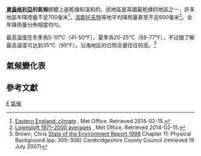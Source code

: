 '''[[東盎格利亞|東盎格利亞]]的氣候'''總體上是乾燥和溫和的。該地區是英國最乾燥的地區之一，許多地區年降雨量不足700毫米<ref name="metoffee">[http://www.metoffice.gov.uk/climate/uk/ee/print.html Eastern England: climate] {{Wayback|url=http://www.metoffice.gov.uk/climate/uk/ee/print.html |date=20110605044423 }}, Met Office. Retrieved 2014-02-15.</ref>，[[洛斯托夫特|洛斯托夫特]]等地平均降雨量甚至不足600毫米<ref name="low71">[http://www.metoffice.gov.uk/climate/uk/averages/19712000/sites/lowestoft.html Lowestoft 1971–2000 averages] {{Wayback|url=http://www.metoffice.gov.uk/climate/uk/averages/19712000/sites/lowestoft.html |date=20111019064917 }}, Met Office. Retrieved 2014-02-15.</ref>。全年降雨量分佈相當均勻。

最高温度在冬季為5-10°C（41-50°F），夏季為20-25°C（68-77°F），不过据了解最高温度可达到35°C（95°F）。沿海地区的日照总量往往较高。<ref>Brown, Chris [http://www.cambridgeshire.gov.uk/environment/policy/Env_Report_1998.htm State of the Environment Report 1998] {{webarchive|url=https://web.archive.org/web/20080506231548/http://www.cambridgeshire.gov.uk/environment/policy/Env_Report_1998.htm|date=2008-05-06}} Chapter 11: Physical Background (pp. 305–306) Cambridgeshire County Council (retrieved 19 July 2007)</ref>
== 氣候變化表 ==
{{climate chart|東盎格利亞地區平均數據<ref>{{cite web|url=http://www.metoffice.gov.uk/climate/uk/averages/19712000/areal/east_anglia.html|title=East Anglia 1971–2000 averages|publisher=The [[Met_Office|Met Office]]|accessdate=2010-07-01|archive-date=2007-09-29|archive-url=https://web.archive.org/web/20070929093459/http://www.metoffice.gov.uk/climate/uk/averages/19712000/areal/east_anglia.html|dead-url=yes}}</ref>
|1.1|6.7|53.4
|0.9|7.1|37.2
|2.6|9.9|44.8
|3.9|12.3|45.3
|6.7|16.1|44.8
|9.6|19|54.3
|11.8|21.8|46
|11.8|21.9|50.1
|9.9|18.6|55.6
|7|14.4|59
|3.6|9.8|58.5
|2.1|7.6|56.8
|float=left
|clear=none
}}
{{climate chart|[[洛斯托夫特|洛斯托夫特]]<ref name = low71 />
|1.8|6.6|50.8
|1.8|6.7|35.3
|3.2|9.2|40.4
|4.8|11|41.5
|7.9|14.4|39.8
|10.6|17.7|47.4
|13|20.2|44.3
|13.3|20.6|50.5
|11.2|18.2|52.8
|8.4|14.1|57.5
|4.6|9.9|61.2
|3|7.6|54.9
|float=left
|clear=none
}}
{{climate chart|[[瓦蒂森|瓦蒂森]]<ref>{{cite web|url=http://www.metoffice.gov.uk/climate/uk/averages/19712000/sites/wattisham.html|title=Wattisham 1971–2000 averages|publisher=The [[Met_Office|Met Office]]|accessdate=2010-07-01|archive-date=2011-06-29|archive-url=https://web.archive.org/web/20110629220054/http://www.metoffice.gov.uk/climate/uk/averages/19712000/sites/wattisham.html|dead-url=no}}</ref>
|0.7|6.3|49.5
|0.7|6.6|35.1
|2.3|9.5|42.5
|3.7|11.9|41.2
|6.8|15.8|43.7
|9.5|18.7|52.2
|11.8|21.4|42.4
|11.9|21.6|47.1
|9.9|18.3|55.1
|7.2|13.9|57.2
|3.5|9.3|55.6
|1.9|7.1|52.1
|float=left
|clear=none
}}
{{climate chart|[[馬漢|馬漢]]<ref>{{cite web|url=http://www.metoffice.gov.uk/climate/uk/averages/19712000/sites/marham.html|title=Marham 1971–2000 averages|publisher=The [[Met_Office|Met Office]]|accessdate=2010-07-01|archive-date=2014-03-02|archive-url=https://web.archive.org/web/20140302220842/http://www.metoffice.gov.uk/climate/uk/averages/19712000/sites/marham.html|dead-url=no}}</ref>
|0.5|6.6|54.7
|0.6|7.1|38.5
|2.3|10|49.5
|4|12.2|46.8
|6.9|16.2|48.1
|9.7|19|55.9
|11.8|21.7|44.1
|11.8|21.8|50.5
|9.6|18.6|54.9
|6.6|14.3|59.8
|3.2|9.7|63.3
|1.6|7.4|55.3
|float=left
|clear=none
}}
{{climate chart|[[劍橋|劍橋]]<ref>{{cite web|url=http://www.metoffice.gov.uk/climate/uk/averages/19712000/sites/cambridge.html|title=Cambridge 1971–2000 averages|publisher=The [[Met_Office|Met Office]]|accessdate=2010-07-01|archive-date=2019-01-07|archive-url=https://web.archive.org/web/20190107044328/https://www.metoffice.gov.uk/climate/uk/averages/19712000/sites/cambridge.html|dead-url=no}}</ref>
|1.3|7|45
|1.1|7.4|32.7
|2.9|10.2|41.5
|4|12.6|43.1
|6.7|16.5|44.5
|9.8|19.4|53.8
|12|22.2|38.2
|11.9|22.3|48.8
|10.1|18.9|51
|7.1|14.6|53.8
|3.7|9.9|51.1
|2.3|7.8|50
|float=left
|clear=none
}}
{{clr}}
== 參考文獻 ==
{{reflist}}


{{DEFAULTSORT:East Anglia}}
[[Category:英格蘭氣候|E]]
[[Category:東盎格利亞|氣候]]


{{England-stub}}
{{climate-stub}}